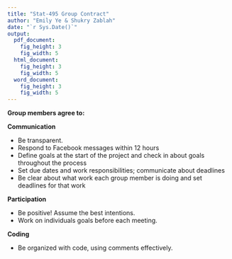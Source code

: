 ```yaml
---
title: "Stat-495 Group Contract"
author: "Emily Ye & Shukry Zablah"
date: "`r Sys.Date()`"
output: 
  pdf_document:
    fig_height: 3
    fig_width: 5
  html_document:
    fig_height: 3
    fig_width: 5
  word_document:
    fig_height: 3
    fig_width: 5
---
```


**Group members agree to:**

**Communication**

* Be transparent.
* Respond to Facebook messages within 12 hours
* Define goals at the start of the project and check in about goals throughout the process
* Set due dates and work responsibilities; communicate about deadlines
* Be clear about what work each group member is doing and set deadlines for that work

**Participation**

* Be positive! Assume the best intentions.
* Work on individuals goals before each meeting.

**Coding**

* Be organized with code, using comments effectively.
